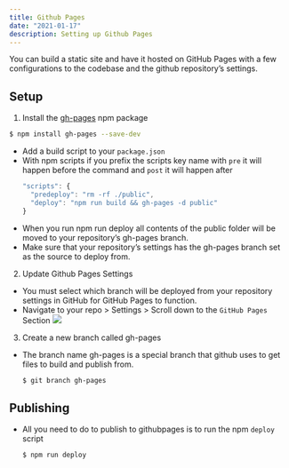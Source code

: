 ```yaml
---
title: Github Pages
date: "2021-01-17"
description: Setting up Github Pages
---
```


You can build a static site and have it hosted on GitHub Pages with a few configurations to the codebase and the github repository’s settings.

## Setup
1. Install the [gh-pages](https://www.npmjs.com/package/gh-pages) npm package
  ```sh
  $ npm install gh-pages --save-dev
  ```
  - Add a build script to your `package.json`
  - With npm scripts if you prefix the scripts key name with `pre` it will happen before the command and `post` it will happen after
    ```js
    "scripts": {
      "predeploy": "rm -rf ./public",
      "deploy": "npm run build && gh-pages -d public"
    }
    ```
  - When you run npm run deploy all contents of the public folder will be moved to your repository’s gh-pages branch. 
  - Make sure that your repository’s settings has the gh-pages branch set as the source to deploy from.

2. Update Github Pages Settings
  - You must select which branch will be deployed from your repository settings in GitHub for GitHub Pages to function. 
  - Navigate to your repo > Settings > Scroll down to the `GitHub Pages` Section
  ![](./assets/gh-pages-screenshot.png)

3. Create a new branch called gh-pages
  - The branch name gh-pages is a special branch that github uses to get files to build and publish from.
    ```sh
    $ git branch gh-pages
    ```

## Publishing
- All you need to do to publish to githubpages is to run the npm `deploy` script
  ```sh
  $ npm run deploy
  ```








